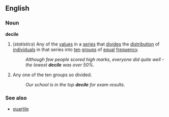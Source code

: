==English==
===Noun===
'''decile'''
#(''statistics'') Any of the [[values]] in a [[series]] that [[divide]]s the [[distribution]] of [[individual]]s in that series into [[ten]] [[group]]s of [[equal]] [[frequency]].
#:''Although few people scored high marks, everyone did quite well - the lowest '''decile''' was over 50%.''
# Any one of the ten groups so divided.
#:''Our school is in the top '''decile''' for exam results.''
===See also===
*[[quartile]]
